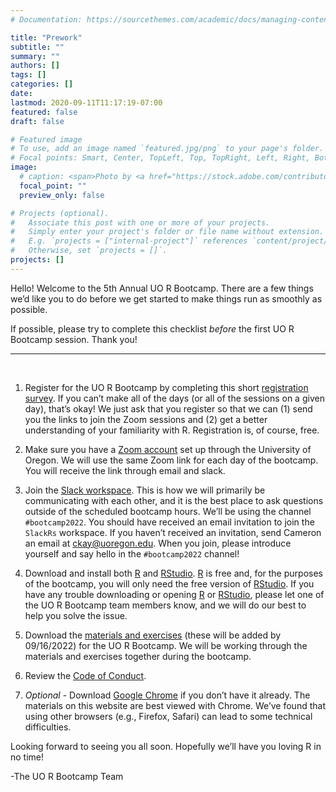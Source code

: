 ```yaml
---
# Documentation: https://sourcethemes.com/academic/docs/managing-content/

title: "Prework"
subtitle: ""
summary: ""
authors: []
tags: []
categories: []
date: 
lastmod: 2020-09-11T11:17:19-07:00
featured: false
draft: false

# Featured image
# To use, add an image named `featured.jpg/png` to your page's folder.
# Focal points: Smart, Center, TopLeft, Top, TopRight, Left, Right, BottomLeft, Bottom, BottomRight.
image:
  # caption: <span>Photo by <a href="https://stock.adobe.com/contributor/205968087/surfupvector?load_type=author&prev_url=detail">Surfup Vector</a>
  focal_point: ""
  preview_only: false

# Projects (optional).
#   Associate this post with one or more of your projects.
#   Simply enter your project's folder or file name without extension.
#   E.g. `projects = ["internal-project"]` references `content/project/deep-learning/index.md`.
#   Otherwise, set `projects = []`.
projects: []
---
```


Hello! Welcome to the 5th Annual UO R Bootcamp. There are a few things we'd like you to do before we get started to make things run as smoothly as possible. 

:::clock
If possible, please try to complete this checklist *before* the first UO R Bootcamp session. Thank you!
:::


***

<br> 

1) Register for the UO R Bootcamp by completing this short [registration survey](https://oregon.qualtrics.com/jfe/form/SV_dniQzU8XldXFodo). If you can't make all of the days (or all of the sessions on a given day), that's okay! We just ask that you register so that we can (1) send you the links to join the Zoom sessions and (2) get a better understanding of your familiarity with R. Registration is, of course, free. 

2) Make sure you have a [Zoom account](https://service.uoregon.edu/TDClient/2030/Portal/KB/ArticleDet?ID=101392) set up through the University of Oregon. We will use the same Zoom link for each day of the bootcamp. You will receive the link through email and slack.

3) Join the [Slack workspace](https://uodatascience.slack.com/). This is how we will primarily be communicating with each other, and it is the best place to ask questions outside of the scheduled bootcamp hours. We'll be using the channel `#bootcamp2022`. You should have received an email invitation to join the `SlackRs` workspace. If you haven't received an invitation, send Cameron an email at [ckay@uoregon.edu](mailto:ckay@uoregon.edu). When you join, please introduce yourself and say hello in the `#bootcamp2022` channel!

4) Download and install both [R](https://cran.r-project.org) and [RStudio](https://www.rstudio.com/products/rstudio/download/). [R](https://cran.r-project.org) is free and, for the purposes of the bootcamp, you will only need the free version of [RStudio](https://www.rstudio.com/products/rstudio/download/). If you have any trouble downloading or opening [R](https://cran.r-project.org) or [RStudio](https://www.rstudio.com/products/rstudio/download/), please let one of the UO R Bootcamp team members know, and we will do our best to help you solve the issue.

5) Download the [materials and exercises](https://drive.google.com/drive/folders/1m3GpSyiV7ISHS_jvzK4M98sangzMmbqr?usp=sharing) (these will be added by 09/16/2022) for the UO R Bootcamp. We will be working through the materials and exercises together during the bootcamp.

6) Review the [Code of Conduct](/#code_of_conduct).

7) *Optional* - Download [Google Chrome](https://www.google.com/chrome/) if you don't have it already. The materials on this website are best viewed with Chrome. We've found that using other browsers (e.g., Firefox, Safari) can lead to some technical difficulties.

Looking forward to seeing you all soon. Hopefully we'll have you loving R in no time!

-The UO R Bootcamp Team



